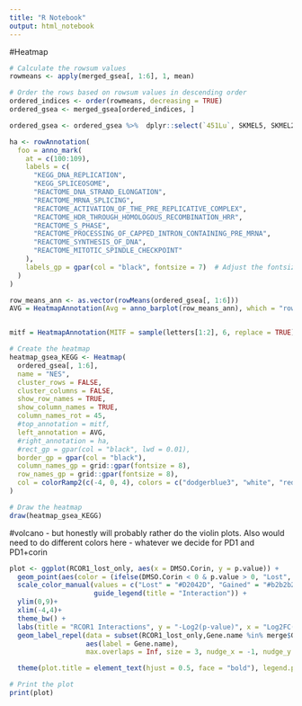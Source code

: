```yaml
---
title: "R Notebook"
output: html_notebook
---
```


#Heatmap
```r
# Calculate the rowsum values
rowmeans <- apply(merged_gsea[, 1:6], 1, mean)

# Order the rows based on rowsum values in descending order
ordered_indices <- order(rowmeans, decreasing = TRUE)
ordered_gsea <- merged_gsea[ordered_indices, ]

ordered_gsea <- ordered_gsea %>%  dplyr::select(`451Lu`, SKMEL5, SKMEL28, `1205Lu`, WM793, SKMEL24)

ha <- rowAnnotation(
  foo = anno_mark(
    at = c(100:109),
    labels = c(
      "KEGG_DNA_REPLICATION",
      "KEGG_SPLICEOSOME",
      "REACTOME_DNA_STRAND_ELONGATION",
      "REACTOME_MRNA_SPLICING",
      "REACTOME_ACTIVATION_OF_THE_PRE_REPLICATIVE_COMPLEX",
      "REACTOME_HDR_THROUGH_HOMOLOGOUS_RECOMBINATION_HRR",
      "REACTOME_S_PHASE",
      "REACTOME_PROCESSING_OF_CAPPED_INTRON_CONTAINING_PRE_MRNA",
      "REACTOME_SYNTHESIS_OF_DNA",
      "REACTOME_MITOTIC_SPINDLE_CHECKPOINT"
    ),
    labels_gp = gpar(col = "black", fontsize = 7)  # Adjust the fontsize here
  )
)

row_means_ann <- as.vector(rowMeans(ordered_gsea[, 1:6]))
AVG = HeatmapAnnotation(Avg = anno_barplot(row_means_ann), which = "row")


mitf = HeatmapAnnotation(MITF = sample(letters[1:2], 6, replace = TRUE))

# Create the heatmap
heatmap_gsea_KEGG <- Heatmap(
  ordered_gsea[, 1:6],
  name = "NES",
  cluster_rows = FALSE,
  cluster_columns = FALSE,
  show_row_names = TRUE,
  show_column_names = TRUE,
  column_names_rot = 45,
  #top_annotation = mitf,
  left_annotation = AVG,
  #right_annotation = ha,
  #rect_gp = gpar(col = "black", lwd = 0.01),
  border_gp = gpar(col = "black"),
  column_names_gp = grid::gpar(fontsize = 8),
  row_names_gp = grid::gpar(fontsize = 8),
  col = colorRamp2(c(-4, 0, 4), colors = c("dodgerblue3", "white", "red"))
)

# Draw the heatmap
draw(heatmap_gsea_KEGG)

```


#volcano - but honestly will probably rather do the violin plots. Also would need to do different colors here - whatever we decide for PD1 and PD1+corin
```r
plot <- ggplot(RCOR1_lost_only, aes(x = DMSO.Corin, y = p.value)) +
  geom_point(aes(color = (ifelse(DMSO.Corin < 0 & p.value > 0, "Lost", "Gained"))), size = 1.25) +
  scale_color_manual(values = c("Lost" = "#D2042D", "Gained" = "#b2b2b2"),
                     guide_legend(title = "Interaction")) +
  ylim(0,9)+
  xlim(-4,4)+
  theme_bw() +
  labs(title = "RCOR1 Interactions", y = "-Log2(p-value)", x = "Log2FC(Corin/DMSO)") +
  geom_label_repel(data = subset(RCOR1_lost_only,Gene.name %in% merge$Gene.name & DMSO.Corin <0),
                   aes(label = Gene.name),
                   max.overlaps = Inf, size = 3, nudge_x = -1, nudge_y = 1, segment.size =0.3, force = 2) +

  theme(plot.title = element_text(hjust = 0.5, face = "bold"), legend.position = "bottom")

# Print the plot
print(plot)
```

